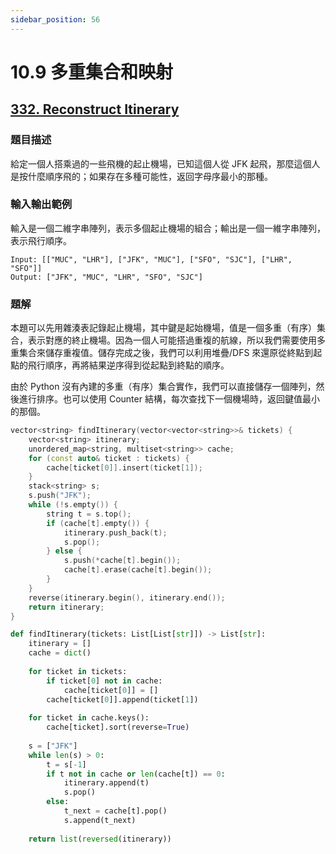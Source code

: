```yaml
---
sidebar_position: 56
---
```


# 10.9 多重集合和映射

## [332. Reconstruct Itinerary](https://leetcode.com/problems/reconstruct-itinerary/)

### 題目描述

給定一個人搭乘過的一些飛機的起止機場，已知這個人從 JFK 起飛，那麼這個人是按什麼順序飛的；如果存在多種可能性，返回字母序最小的那種。

### 輸入輸出範例

輸入是一個二維字串陣列，表示多個起止機場的組合；輸出是一個一維字串陣列，表示飛行順序。

```
Input: [["MUC", "LHR"], ["JFK", "MUC"], ["SFO", "SJC"], ["LHR", "SFO"]]
Output: ["JFK", "MUC", "LHR", "SFO", "SJC"]
```

### 題解

本題可以先用雜湊表記錄起止機場，其中鍵是起始機場，值是一個多重（有序）集合，表示對應的終止機場。因為一個人可能搭過重複的航線，所以我們需要使用多重集合來儲存重複值。儲存完成之後，我們可以利用堆疊/DFS 來還原從終點到起點的飛行順序，再將結果逆序得到從起點到終點的順序。

由於 Python 沒有內建的多重（有序）集合實作，我們可以直接儲存一個陣列，然後進行排序。也可以使用 Counter 結構，每次查找下一個機場時，返回鍵值最小的那個。

<Tabs>
<TabItem value="cpp" label="C++">

```cpp
vector<string> findItinerary(vector<vector<string>>& tickets) {
    vector<string> itinerary;
    unordered_map<string, multiset<string>> cache;
    for (const auto& ticket : tickets) {
        cache[ticket[0]].insert(ticket[1]);
    }
    stack<string> s;
    s.push("JFK");
    while (!s.empty()) {
        string t = s.top();
        if (cache[t].empty()) {
            itinerary.push_back(t);
            s.pop();
        } else {
            s.push(*cache[t].begin());
            cache[t].erase(cache[t].begin());
        }
    }
    reverse(itinerary.begin(), itinerary.end());
    return itinerary;
}
```

</TabItem>
<TabItem value="py" label="Python">

```py
def findItinerary(tickets: List[List[str]]) -> List[str]:
    itinerary = []
    cache = dict()
    
    for ticket in tickets:
        if ticket[0] not in cache:
            cache[ticket[0]] = []
        cache[ticket[0]].append(ticket[1])
    
    for ticket in cache.keys():
        cache[ticket].sort(reverse=True)
    
    s = ["JFK"]
    while len(s) > 0:
        t = s[-1]
        if t not in cache or len(cache[t]) == 0:
            itinerary.append(t)
            s.pop()
        else:
            t_next = cache[t].pop()
            s.append(t_next)
    
    return list(reversed(itinerary))

```

</TabItem>

</Tabs>